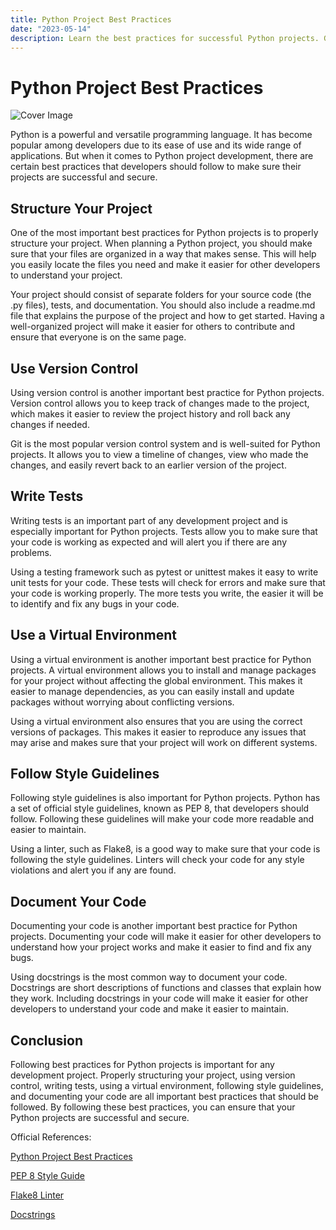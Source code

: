 ```yaml
---
title: Python Project Best Practices
date: "2023-05-14"
description: Learn the best practices for successful Python projects. Get tips on coding style, structure, testing and more to ensure your project is successful.
---
```

# Python Project Best Practices

![Cover Image](https://images.unsplash.com/photo-1655780422273-d29c7aab2a04?crop=entropy&cs=tinysrgb&fit=max&fm=jpg&ixid=M3wxNTY3OTN8MHwxfHJhbmRvbXx8fHx8fHx8fDE2ODQwNTg5NjV8&ixlib=rb-4.0.3&q=80&w=1080)

Python is a powerful and versatile programming language. It has become popular among developers due to its ease of use and its wide range of applications. But when it comes to Python project development, there are certain best practices that developers should follow to make sure their projects are successful and secure.

## Structure Your Project

One of the most important best practices for Python projects is to properly structure your project. When planning a Python project, you should make sure that your files are organized in a way that makes sense. This will help you easily locate the files you need and make it easier for other developers to understand your project.

Your project should consist of separate folders for your source code (the .py files), tests, and documentation. You should also include a readme.md file that explains the purpose of the project and how to get started. Having a well-organized project will make it easier for others to contribute and ensure that everyone is on the same page.

## Use Version Control

Using version control is another important best practice for Python projects. Version control allows you to keep track of changes made to the project, which makes it easier to review the project history and roll back any changes if needed.

Git is the most popular version control system and is well-suited for Python projects. It allows you to view a timeline of changes, view who made the changes, and easily revert back to an earlier version of the project.

## Write Tests

Writing tests is an important part of any development project and is especially important for Python projects. Tests allow you to make sure that your code is working as expected and will alert you if there are any problems.

Using a testing framework such as pytest or unittest makes it easy to write unit tests for your code. These tests will check for errors and make sure that your code is working properly. The more tests you write, the easier it will be to identify and fix any bugs in your code.

## Use a Virtual Environment

Using a virtual environment is another important best practice for Python projects. A virtual environment allows you to install and manage packages for your project without affecting the global environment. This makes it easier to manage dependencies, as you can easily install and update packages without worrying about conflicting versions.

Using a virtual environment also ensures that you are using the correct versions of packages. This makes it easier to reproduce any issues that may arise and makes sure that your project will work on different systems.

## Follow Style Guidelines

Following style guidelines is also important for Python projects. Python has a set of official style guidelines, known as PEP 8, that developers should follow. Following these guidelines will make your code more readable and easier to maintain.

Using a linter, such as Flake8, is a good way to make sure that your code is following the style guidelines. Linters will check your code for any style violations and alert you if any are found.

## Document Your Code

Documenting your code is another important best practice for Python projects. Documenting your code will make it easier for other developers to understand how your project works and make it easier to find and fix any bugs.

Using docstrings is the most common way to document your code. Docstrings are short descriptions of functions and classes that explain how they work. Including docstrings in your code will make it easier for other developers to understand your code and make it easier to maintain.

## Conclusion

Following best practices for Python projects is important for any development project. Properly structuring your project, using version control, writing tests, using a virtual environment, following style guidelines, and documenting your code are all important best practices that should be followed. By following these best practices, you can ensure that your Python projects are successful and secure.

Official References: 

[Python Project Best Practices](https://realpython.com/python-project-structure/) 

[PEP 8 Style Guide](https://www.python.org/dev/peps/pep-0008/) 

[Flake8 Linter](https://flake8.pycqa.org/en/latest/) 

[Docstrings](https://www.python.org/dev/peps/pep-0257/#what-is-a-docstring)